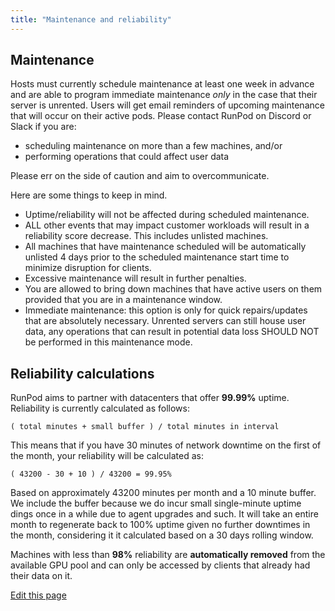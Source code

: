 ```yaml
---
title: "Maintenance and reliability"
---
```


## Maintenance[​](#maintenance "Direct link to Maintenance")

Hosts must currently schedule maintenance at least one week in advance and are able to program immediate maintenance *only* in the case that their server is unrented. Users will get email reminders of upcoming maintenance that will occur on their active pods. Please contact RunPod on Discord or Slack if you are:

* scheduling maintenance on more than a few machines, and/or
* performing operations that could affect user data

Please err on the side of caution and aim to overcommunicate.

Here are some things to keep in mind.

* Uptime/reliability will not be affected during scheduled maintenance.
* ALL other events that may impact customer workloads will result in a reliability score decrease. This includes unlisted machines.
* All machines that have maintenance scheduled will be automatically unlisted 4 days prior to the scheduled maintenance start time to minimize disruption for clients.
* Excessive maintenance will result in further penalties.
* You are allowed to bring down machines that have active users on them provided that you are in a maintenance window.
* Immediate maintenance: this option is only for quick repairs/updates that are absolutely necessary. Unrented servers can still house user data, any operations that can result in potential data loss SHOULD NOT be performed in this maintenance mode.

## Reliability calculations[​](#reliability-calculations "Direct link to Reliability calculations")

RunPod aims to partner with datacenters that offer **99.99%** uptime. Reliability is currently calculated as follows:

`( total minutes + small buffer ) / total minutes in interval`

This means that if you have 30 minutes of network downtime on the first of the month, your reliability will be calculated as:

`( 43200 - 30 + 10 ) / 43200 = 99.95%`

Based on approximately 43200 minutes per month and a 10 minute buffer. We include the buffer because we do incur small single-minute uptime dings once in a while due to agent upgrades and such. It will take an entire month to regenerate back to 100% uptime given no further downtimes in the month, considering it it calculated based on a 30 days rolling window.

Machines with less than **98%** reliability are **automatically removed** from the available GPU pool and can only be accessed by clients that already had their data on it.

[Edit this page](https://github.com/runpod/docs/blob/main/docs/hosting/maintenance-and-reliability.md)
